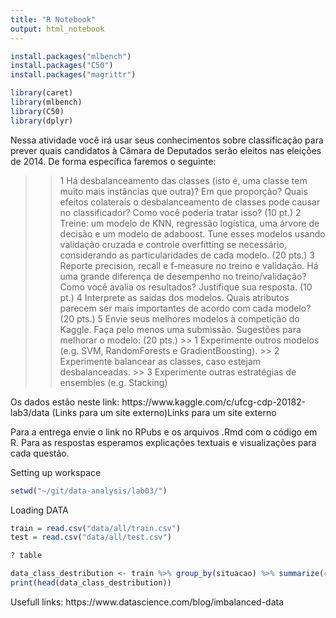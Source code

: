 ```yaml
---
title: "R Notebook"
output: html_notebook
---
```


```r
install.packages("mlbench")
install.packages("C50")
install.packages("magrittr")
```

```r
library(caret)
library(mlbench)
library(C50)
library(dplyr)
```


Nessa atividade você irá usar seus conhecimentos sobre classificação para prever quais candidatos à Câmara de Deputados serão eleitos nas eleições de 2014. De forma específica faremos o seguinte:

>> 1 Há desbalanceamento das classes (isto é, uma classe tem muito mais instâncias que outra)? Em que proporção? Quais efeitos colaterais o desbalanceamento de classes pode causar no classificador? Como você poderia tratar isso? (10 pt.)
>> 2 Treine: um modelo de KNN, regressão logística, uma árvore de decisão e um modelo de adaboost. Tune esses modelos usando validação cruzada e controle overfitting se necessário, considerando as particularidades de cada modelo.  (20 pts.)
>> 3 Reporte precision, recall e f-measure no treino e validação. Há uma grande diferença de desempenho no treino/validação? Como você avalia os resultados? Justifique sua resposta. (10 pt.)
>> 4 Interprete as saídas dos modelos. Quais atributos parecem ser mais importantes de acordo com cada modelo? (20 pts.)
>> 5 Envie seus melhores modelos à competição do Kaggle. Faça pelo menos uma submissão. Sugestões para melhorar o modelo: (20 pts.)
>>>> 1 Experimente outros modelos (e.g. SVM, RandomForests e GradientBoosting).
>>>> 2 Experimente balancear as classes,  caso estejam desbalanceadas.
>>>> 3 Experimente outras estratégias de ensembles (e.g. Stacking)

Os dados estão neste link: https://www.kaggle.com/c/ufcg-cdp-20182-lab3/data (Links para um site externo)Links para um site externo

Para a entrega envie o link no RPubs e os arquivos .Rmd com o código em R. Para as respostas esperamos explicações textuais e visualizações para cada questão.

Setting up workspace
```r
setwd("~/git/data-analysis/lab03/")
```


Loading DATA

```r
train = read.csv("data/all/train.csv")
test = read.csv("data/all/test.csv")

? table
```



```r
data_class_destribution <- train %>% group_by(situacao) %>% summarize(class_count = n())
print(head(data_class_destribution))
```


Usefull links:
https://www.datascience.com/blog/imbalanced-data 